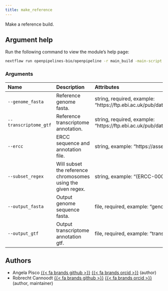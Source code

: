 ```yaml
---
title: make_reference
---
```


Make a reference build.

## Argument help

Run the following command to view the module's help page:
```bash
nextflow run openpipelines-bio/openpipeline -r main_build -main-script target/nextflow/reference/make_reference/main.nf --help
```

### Arguments



:::{.column-body-outset}
|Name                  |Description                                                  |Attributes                                                                                                                             |
|:---------------------|:------------------------------------------------------------|:--------------------------------------------------------------------------------------------------------------------------------------|
|`--genome_fasta`      |Reference genome fasta.                                      |string, required, example: "https://ftp.ebi.ac.uk/pub/databases/gencode/Gencode_human/release_41/GRCh38.primary_assembly.genome.fa.gz" |
|`--transcriptome_gtf` |Reference transcriptome annotation.                          |string, required, example: "https://ftp.ebi.ac.uk/pub/databases/gencode/Gencode_human/release_41/gencode.v41.annotation.gtf.gz"        |
|`--ercc`              |ERCC sequence and annotation file.                           |string, example: "https://assets.thermofisher.com/TFS-Assets/LSG/manuals/ERCC92.zip"                                                   |
|`--subset_regex`      |Will subset the reference chromosomes using the given regex. |string, example: "(ERCC-00002&#124;chr1)"                                                                                              |
|`--output_fasta`      |Output genome sequence fasta.                                |file, required, example: "genome_sequence.fa.gz"                                                                                       |
|`--output_gtf`        |Output transcriptome annotation gtf.                         |file, required, example: "transcriptome_annotation.tar.gz"                                                                             |
:::

## Authors

 * Angela Pisco [{{< fa brands github >}}](https://github.com/aopisco) [{{< fa brands orcid >}}](https://orcid.org/0000-0003-0142-2355) (author)
 * Robrecht Cannoodt [{{< fa brands github >}}](https://github.com/rcannood) [{{< fa brands orcid >}}](https://orcid.org/0000-0003-3641-729X) (author, maintainer)
